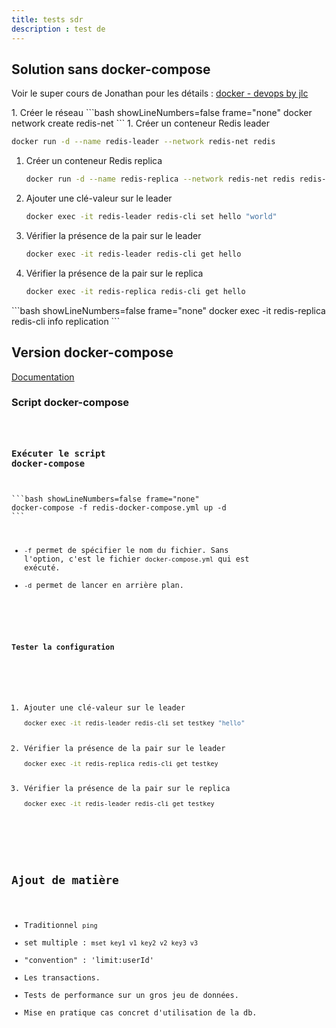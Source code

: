 ```yaml
---
title: tests sdr
description : test de 
---
```



## Solution sans docker-compose

Voir le super cours de Jonathan pour les détails : [docker - devops by jlc](https://lechjo01.github.io/devops/docs/Conteneurisation/td04-%20docker)

<Steps>
1. Créer le réseau
   ```bash showLineNumbers=false frame="none"
   docker network create redis-net
   ```
1. Créer un conteneur Redis leader
   
   ```bash showLineNumbers=false frame="none"
   docker run -d --name redis-leader --network redis-net redis
   ```
1. Créer un conteneur Redis replica
   
   ```bash showLineNumbers=false frame="none"
   docker run -d --name redis-replica --network redis-net redis redis-server --replicaof redis-leader 6379
   ```
1. Ajouter une clé-valeur sur le leader
   
   ```bash showLineNumbers=false frame="none"
   docker exec -it redis-leader redis-cli set hello "world"
   ```
1. Vérifier la présence de la pair sur le leader
   
   ```bash showLineNumbers=false frame="none"
   docker exec -it redis-leader redis-cli get hello
   ```
1. Vérifier la présence de la pair sur le replica
   
   ```bash showLineNumbers=false frame="none"
   docker exec -it redis-replica redis-cli get hello
   ```
</Steps>

<Aside type="tip" title="Vérifier la configuration">
```bash showLineNumbers=false frame="none"
docker exec -it redis-replica redis-cli info replication
```
</Aside>

## Version docker-compose

[Documentation](https://lechjo01.github.io/devops/docs/Conteneurisation/td05-compose)

### Script docker-compose



<Code code={dockerCompose} lang="yml" title="redis-docker-compose.yml" showLineNumbers={false}/>

### Exécuter le script docker-compose

<Card title="Exécuter le script" icon="seti:docker">
```bash showLineNumbers=false frame="none"
docker-compose -f redis-docker-compose.yml up -d
```

* `-f` permet de spécifier le nom du fichier. Sans l'option, c'est le fichier `docker-compose.yml` qui est exécuté.
* `-d` permet de lancer en arrière plan.
</Card>

#### Tester la configuration

<Steps>

1. Ajouter une clé-valeur sur le leader
   ``` bash showLineNumbers=false frame="none"
   docker exec -it redis-leader redis-cli set testkey "hello"
   ```
1. Vérifier la présence de la pair sur le leader
   ``` bash showLineNumbers=false frame="none"
   docker exec -it redis-replica redis-cli get testkey
   ```
1. Vérifier la présence de la pair sur le replica
   ``` bash showLineNumbers=false frame="none"
   docker exec -it redis-leader redis-cli get testkey
   ```
</Steps>

## Ajout de matière 

* Traditionnel `ping`
* set multiple : `mset key1 v1 key2 v2 key3 v3`
* "convention" : 'limit:userId'
* Les transactions.
* Tests de performance sur un gros jeu de données.
* Mise en pratique cas concret d'utilisation de la db.
